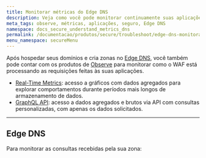 ```yaml
---
title: Monitorar métricas do Edge DNS
description: Veja como você pode monitorar continuamente suas aplicações através dos produtos de observabilidade da Azion.
meta_tags: observe, métricas, aplicações, seguro, Edge DNS
namespace: docs_secure_understand_metrics_dns
permalink: /documentacao/produtos/secure/troubleshoot/edge-dns-monitorar-metricas/
menu_namespace: secureMenu
---
```



Após hospedar seus domínios e cria zonas no [Edge DNS](/pt-br/documentacao/produtos/secure/edge-dns/), você também pode contar com os produtos de [Observe](/pt-br/documentacao/produtos/observe/) para monitorar como o WAF está processando as requisições feitas às suas aplicações.

- [Real-Time Metrics](/pt-br/documentacao/produtos/observe/real-time-metrics/): acesso a gráficos com dados agregados para explorar comportamentos durante períodos mais longos de armazenamento de dados.
- [GraphQL API](/pt-br/documentacao/devtools/graphql-api/visao-geral/): acesso a dados agregados e brutos via API com consultas personalizadas, com apenas os dados solicitados.

---

## Edge DNS

Para monitorar as consultas recebidas pela sua zona:

<LinkButton link="/pt-br/documentacao/produtos/observe/real-time-metrics/#edge-dns" label="ver métricas agregadas" severity="secondary" /> <br></br>

<LinkButton link="/pt-br/documentacao/devtools/graphql-api/visao-geral/" label="consultar dados" outlined severity="secondary" /> <br /><br />
---

